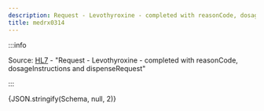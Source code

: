 ```yaml
---
description: Request - Levothyroxine - completed with reasonCode, dosageInstructions and dispenseRequest
title: medrx0314
---
```



:::info

Source: [HL7](https://www.hl7.org/fhir/medicationrequest0314.html) - "Request - Levothyroxine - completed with reasonCode, dosageInstructions and dispenseRequest"

:::

<Tabs>
  <TabItem value="text" label="Human readable text" default>
    <MultipleDosagesToText
      dosages={Schema}
      config={{  }}
    />
  </TabItem>
  <TabItem value="json" label="Dosage">
    <CodeBlock language="json">{JSON.stringify(Schema, null, 2)}</CodeBlock>
  </TabItem>
</Tabs>
